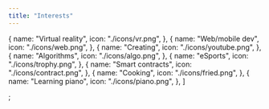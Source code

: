 ```yaml
---
title: "Interests"
---
```


  {
    name: "Virtual reality",
    icon: "./icons/vr.png",
  },
  {
    name: "Web/mobile dev",
    icon: "./icons/web.png",
  },
  {
    name: "Creating",
    icon: "./icons/youtube.png",
  },
  {
    name: "Algorithms",
    icon: "./icons/algo.png",
  },
    {
    name: "eSports",
    icon: "./icons/trophy.png",
  },
  {
    name: "Smart contracts",
    icon: "./icons/contract.png",
  },
  {
    name: "Cooking",
    icon: "./icons/fried.png",
  },
  {
    name: "Learning piano",
    icon: "./icons/piano.png",
  },
]

;
